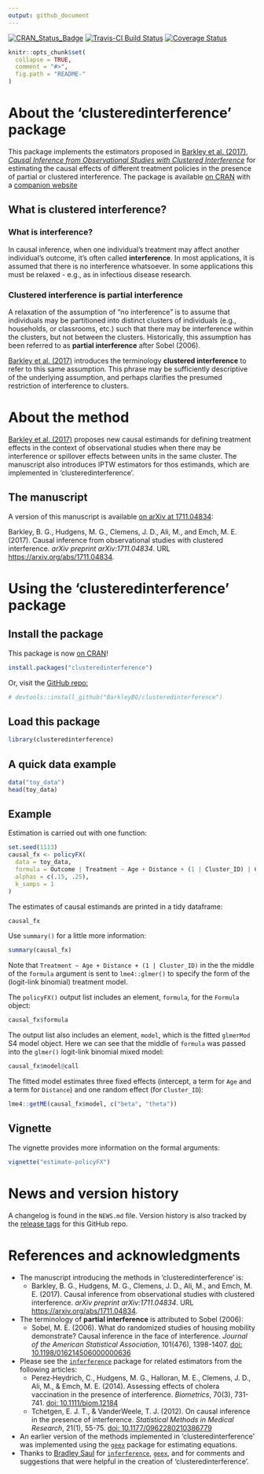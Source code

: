 ```yaml
---
output: github_document
---
```



<!-- README.md is generated from README.Rmd. Please edit that file -->

<!-- badges: start -->
[![CRAN_Status_Badge](http://www.r-pkg.org/badges/version/clusteredinterference)](https://cran.r-project.org/package=clusteredinterference)
[![Travis-CI Build Status](https://travis-ci.org/BarkleyBG/clusteredinterference.svg?branch=master)](https://travis-ci.org/BarkleyBG/clusteredinterference)
[![Coverage Status](https://codecov.io/github/BarkleyBG/clusteredinterference/coverage.svg?branch=master)](https://codecov.io/github/BarkleyBG/clusteredinterference)
<!-- badges: end -->


```r
knitr::opts_chunk$set(
  collapse = TRUE,
  comment = "#>",
  fig.path = "README-"
)
```

# About the 'clusteredinterference' package

This package implements the estimators proposed in [Barkley et al. (2017), _Causal Inference from Observational Studies with Clustered Interference_](https://arxiv.org/abs/1711.04834) for estimating the causal effects of different treatment policies in the presence of partial or clustered interference. The package is available [on CRAN](https://CRAN.R-project.org/package=clusteredinterference) with a [companion website](https://barkleybg.github.io/clusteredinterference/)


## What is clustered interference?

### What is interference?

In causal inference, when one individual's treatment may affect another individual's outcome, it's often called **interference**. In most applications, it is assumed that there is no interference whatsoever. In some applications this must be relaxed - e.g., as in infectious disease research.

### Clustered interference is partial interference

A relaxation of the assumption of "no interference" is to assume that individuals may be partitioned into distinct clusters of individuals (e.g., households, or classrooms, etc.) such that there may be interference within the clusters, but not between the clusters. Historically, this assumption has been referred to as **partial interference** after Sobel (2006). 

[Barkley et al. (2017)](https://arxiv.org/abs/1711.04834) introduces the terminology **clustered interference** to refer to this same assumption. This phrase may be sufficiently descriptive of the underlying assumption, and perhaps clarifies the presumed restriction of interference to clusters. 


# About the method

[Barkley et al. (2017)](https://arxiv.org/abs/1711.04834) proposes new causal estimands for defining treatment effects in the context of observational studies when there may be interference or spillover effects between units in the same cluster. The manuscript also introduces IPTW estimators for thos estimands, which are implemented in 'clusteredinterference'.

## The manuscript

A version of this manuscript is available [on arXiv at 1711.04834](https://arxiv.org/abs/1711.04834):

Barkley, B. G., Hudgens, M. G., Clemens, J. D., Ali, M., and Emch, M. E. (2017). Causal inference from observational studies with clustered interference. *arXiv preprint arXiv:1711.04834*. URL <https://arxiv.org/abs/1711.04834>.


# Using the 'clusteredinterference' package

## Install the package

This package is now [on CRAN](https://cran.r-project.org/web/packages/clusteredinterference/index.html)!

```r
install.packages("clusteredinterference")
```

Or, visit the [GitHub repo:](https://github.com/BarkleyBG/clusteredinterference)

```r
# devtools::install_github("BarkleyBG/clusteredinterference")
```


## Load this package 

```r
library(clusteredinterference)
```

## A quick data example

```r
data("toy_data")
head(toy_data)
```

## Example

Estimation is carried out with one function:

```r
set.seed(1113)
causal_fx <- policyFX(
  data = toy_data,
  formula = Outcome | Treatment ~ Age + Distance + (1 | Cluster_ID) | Cluster_ID,
  alphas = c(.15, .25), 
  k_samps = 1
)
```

The estimates of causal estimands are printed in a tidy dataframe:

```r
causal_fx
```

Use `summary()` for a little more information:

```r
summary(causal_fx)
```

Note that `Treatment ~ Age + Distance + (1 | Cluster_ID)` in the the middle of the `formula` argument is sent to `lme4::glmer()` to specify the form of the (logit-link binomial) treatment model. 

The `policyFX()` output list includes an element, `formula`, for the `Formula` object:

```r
causal_fx$formula
```

The output list also includes an element, `model`, which is the fitted `glmerMod` S4 model object. Here we can see that the middle of `formula` was passed into the `glmer()` logit-link binomial mixed model:

```r
causal_fx$model@call
```

The fitted model estimates three fixed effects (intercept, a term for `Age` and a term for `Distance`) and one random effect (for `Cluster_ID`):

```r
lme4::getME(causal_fx$model, c("beta", "theta"))
```


## Vignette

The vignette provides more information on the formal arguments:

```r
vignette("estimate-policyFX")
```


# News and version history

A changelog is found in the `NEWS.md` file. Version history is also tracked by the [release tags](https://github.com/BarkleyBG/clusteredinterference/releases) for this GitHub repo.


# References and acknowledgments

- The manuscript introducing the methods in 'clusteredinterference' is:
    - Barkley, B. G., Hudgens, M. G., Clemens, J. D., Ali, M., and Emch, M. E. (2017). Causal inference from observational studies with clustered interference. *arXiv preprint arXiv:1711.04834*. URL <https://arxiv.org/abs/1711.04834>.
- The terminology of **partial interference** is attributed to Sobel (2006):
    - Sobel, M. E. (2006). What do randomized studies of housing mobility demonstrate? Causal inference in the face of interference. *Journal of the American Statistical Association*, 101(476), 1398-1407. [doi: 10.1198/016214506000000636](http://dx.doi.org/10.1198/016214506000000636)
- Please see the [`inferference`](https://cran.r-project.org/package=inferference) package for related estimators from the following articles:
    - Perez‐Heydrich, C., Hudgens, M. G., Halloran, M. E., Clemens, J. D., Ali, M., & Emch, M. E. (2014). Assessing effects of cholera vaccination in the presence of interference. *Biometrics*, 70(3), 731-741. [doi: 10.1111/biom.12184](doi.wiley.com/10.1111/biom.12184)
    - Tchetgen, E. J. T., & VanderWeele, T. J. (2012). On causal inference in the presence of interference. *Statistical Methods in Medical Research*, 21(1), 55-75. [doi: 10.1177/0962280210386779](https://doi.org/10.1177/0962280210386779)  
- An earlier version of the methods implemented in 'clusteredinterference' was implemented using the [`geex`](https://github.com/bsaul/geex) package for estimating equations.
- Thanks to [Bradley Saul](https://github.com/bsaul) for [`inferference`](https://cran.r-project.org/package=inferference), [`geex`](https://github.com/bsaul/geex), and for comments and suggestions that were helpful in the creation of 'clusteredinterference'.
